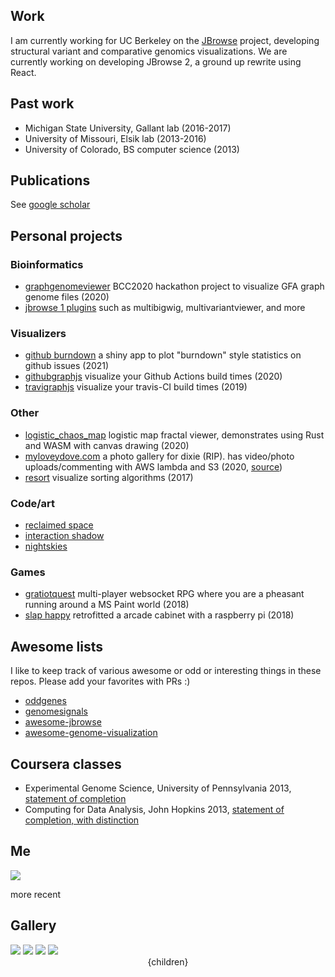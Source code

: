 




## Work

I am currently working for UC Berkeley on the [JBrowse](https://jbrowse.org)
project, developing structural variant and comparative genomics visualizations.
We are currently working on developing JBrowse 2, a ground up rewrite using
React.


## Past work

- Michigan State University, Gallant lab (2016-2017)
- University of Missouri, Elsik lab (2013-2016)
- University of Colorado, BS computer science (2013)

## Publications

See [google scholar](https://scholar.google.com/citations?view_op=list_works&hl=en&user=--FwzsgAAAAJ)




## Personal projects

### Bioinformatics

- [graphgenomeviewer](https://cmdcolin.github.io/graphgenomeviewer) BCC2020 hackathon project to visualize GFA graph genome files (2020)
- [jbrowse 1 plugins](https://gmod.github.io/jbrowse-registry) such as multibigwig, multivariantviewer, and more

### Visualizers

- [github burndown](https://colindiesh.shinyapps.io/github_burndown/) a shiny app to plot "burndown" style statistics on github issues (2021)
- [githubgraphjs](https://cmdcolin.github.io/githubgraphjs) visualize your Github Actions build times (2020)
- [travigraphjs](https://cmdcolin.github.io/travigraphjs) visualize your travis-CI build times (2019)

### Other

- [logistic_chaos_map](https://cmdcolin.github.io/logistic_chaos_map/) logistic map fractal viewer, demonstrates using Rust and WASM with canvas drawing (2020)
- [myloveydove.com](https://myloveydove.com) a photo gallery for dixie (RIP). has video/photo uploads/commenting with AWS lambda and S3 (2020, [source](https://github.com/cmdcolin/aws_serverless_photo_gallery/))
- [resort](https://cmdcolin.github.io/resort/qs.html) visualize sorting algorithms (2017)

### Code/art

- [reclaimed space](https://cmdcolin.github.io/reclaimedspace/)
- [interaction shadow](https://cmdcolin.github.io/interaction_shadow/)
- [nightskies](https://cmdcolin.github.io/nightskies/)

### Games

- [gratiotquest](https://github.com/vastholdings/gratiotquest) multi-player websocket RPG where you are a pheasant running around a MS Paint world (2018)
- [slap happy](https://github.com/cmdcolin/slaphappy) retrofitted a arcade cabinet with a raspberry pi (2018)




## Awesome lists

I like to keep track of various awesome or odd or interesting things in these
repos. Please add your favorites with PRs :)

- [oddgenes](https://github.com/cmdcolin/oddgenes)
- [genomesignals](https://github.com/cmdcolin/genomesignals)
- [awesome-jbrowse](https://github.com/cmdcolin/awesome-jbrowse)
- [awesome-genome-visualization](https://github.com/cmdcolin/awesome-genome-visualization)

## Coursera classes

- Experimental Genome Science, University of Pennsylvania 2013, [statement of completion](genomesci.pdf)
- Computing for Data Analysis, John Hopkins 2013, [statement of completion, with distinction](compdata.pdf)


## Me

![](/me2.jpg)

more recent

## Gallery

<img src="mafviewer.png" width={400}/>
<img src="gwasviewer.png" width={400}/>
<img src="tumblrgraph.png" width={400}/>
<img src="ontograph.png" width={400}/>




  <Head>
    <title>Misc scribblings - Projects</title>
  </Head>
  <Layout>
    <Container>
      <Header/>
      {children}
    </Container>
  </Layout>
</>

